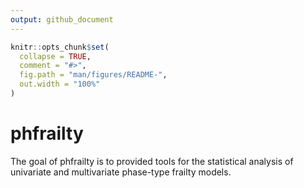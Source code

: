 ```yaml
---
output: github_document
---
```


<!-- README.md is generated from README.Rmd. Please edit that file -->

```r
knitr::opts_chunk$set(
  collapse = TRUE,
  comment = "#>",
  fig.path = "man/figures/README-",
  out.width = "100%"
)
```

# phfrailty

<!-- badges: start -->
<!-- badges: end -->

The goal of phfrailty is to provided tools for the statistical analysis of 
univariate and multivariate phase-type frailty models. 


